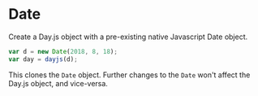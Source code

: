 # Date

Create a Day.js object with a pre-existing native Javascript Date object.

```js
var d = new Date(2018, 8, 18);
var day = dayjs(d);
```

This clones the `Date` object. Further changes to the `Date` won't affect the Day.js object, and vice-versa.
